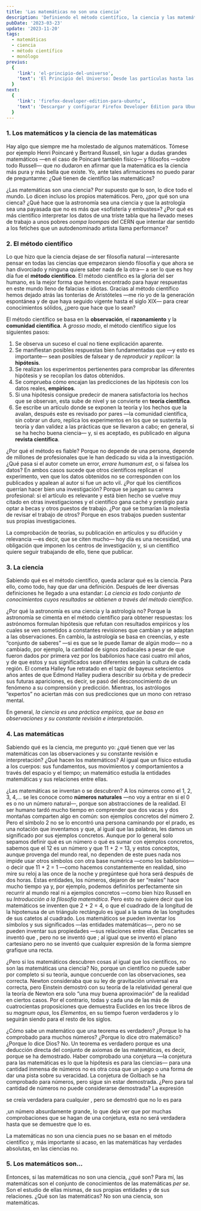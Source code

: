 ```yaml
---
title: 'Las matemáticas no son una ciencia'
description: 'Definiendo el método científico, la ciencia y las matemáticas para desmentir la creencia de que estas son una ciencia.'
pubDate: '2023-03-23'
update: '2023-11-20'
tags:
  - matemáticas
  - ciencia
  - método científico
  - monólogo
previus:
  {
    'link': 'el-principio-del-universo',
    'text': 'El Principio del Universo: Desde las partículas hasta las primeras estrellas'
  }
next:
  {
    'link': 'firefox-developer-edition-para-ubuntu',
    'text': 'Descargar y configurar Firefox Developer Edition para Ubuntu'
  }
---
```



### 1. Los matemáticos y la ciencia de las matemáticas

<div class="apply-book-line">
  Hay algo que siempre me ha molestado de algunos
  matemáticos. Tómese por ejemplo Henri Poincaré y Bertrand
  Russell, sin lugar a dudas grandes matemáticos —en el caso
  de Poincaré también físico— y filósofos —sobre todo
  Russell— que no dudaron en afirmar que la matemática es la
  ciencia más pura y más bella que existe. Yo, ante tales
  afirmaciones no puedo parar de preguntarme: ¿Qué tienen de
  científico las matemáticas?
</div>

¿Las matemáticas son una ciencia? Por supuesto que lo son, lo dice todo el mundo. Lo dicen incluso los propios matemáticos. Pero, ¿por qué son una cienca? ¿Qué hace que la astronomía sea una ciencia y que la astrología sea una payasada que no es más que «sofistería y embustes»? ¿Por qué es más científico interpretar los datos de una triste tabla que ha llevado meses de trabajo a unos pobres _oompa loompas_ del CERN que intentar dar sentido a los fetiches que un autodenominado artista llama performance?

### 2. El método científico

Lo que hizo que la ciencia dejase de ser filosofía natural —interesante pensar en todas las ciencias que empezaron siendo filosofía y que ahora se han divorciado y ninguna quiere saber nada de la otra— a ser lo que es hoy día fue el **método científico**. El método científico es la gloria del ser humano, es la mejor forma que hemos encontrado para hayar respuestas en este mundo lleno de falacias e idiotas. Gracias al método científico hemos dejado atrás las tonterias de Aristóteles —me río yo de la generación espontánea y de que haya seguido vigente hasta el siglo XIX— para crear conocimientos sólidos, ¿pero que hace que lo sean?

El método científico se basa en la **observación**, el **razonamiento** y la **comunidad científica**. A _grosso modo_, el método científico sigue los siguientes pasos:

1. Se observa un suceso el cual no tiene explicación aparente.
2. Se manifiestan posibles respuestas bien fundamentadas que —y esto es importante— sean posibles de falsear y de _reproducir y replicar_: la **hipótesis**.
3. Se realizan los experimentos pertienentes para comprobar las diferentes hipótesis y se recopilan los datos obtenidos.
4. Se comprueba cómo encajan las predicciones de las hipótesis con los datos reales, **empíricos**.
5. Si una hipótesis consigue predecir de manera satisfactoria los hechos que se observan, esta sube de nivel y se convierte en **teoría científica**.
6. Se escribe un artículo donde se exponen la teoría y los hechos que la avalan, después este es revisado por pares —la comunidad científica, sin cobrar un duro, replica los experimentos en los que se sustenta la teoría y dan validez a las prácticas que se llevaron a cabo; en general, si se ha hecho buena ciencia— y, si es aceptado, es publicado en alguna **revista científica**.

¿Por qué el método es fiable? Porque no depende de una persona, depende de millones de profesionales que le han dedicado su vida a la investigación. ¿Qué pasa si el autor comete un error, _errare humanum est_, o si falsea los datos? En ambos casos sucede que otros científicos replican el experimento, ven que los datos obtenidos no se corresponden con los publicados y apalean al autor si fue un acto vil. ¿Por qué los científicos querrían hacer bien una investigación? Porque se juegan su carrera profesional: si el artículo es relevante y está bien hecho se vuelve muy citado en otras investigaciones y el científico gana caché y prestigio para optar a becas y otros puestos de trabajo. ¿Por qué se tomarían la molestia de revisar el trabajo de otros? Porque en esos trabajos pueden sustentar sus propias investigaciones.

La comprobación de teorías, su publicación en artículos y su difución y relevancia —es decir, que se citen mucho— hoy día es una necesidad, una obligación que imponen los centros de investigación y, si un científico quiere seguir trabajando de ello, tiene que publicar.

### 3. La ciencia

Sabiendo qué es el método científico, queda aclarar qué es la ciencia. Para ello, como todo, hay que dar una definición. Después de leer diversas definiciones he llegado a una estandar: _La ciencia es todo conjunto de conocimientos cuyos resultados se obtienen a través del método científico_.

¿Por qué la astronomía es una ciencia y la astrología no? Porque la astronomía se cimenta en el método científico para obtener respuestas: los astrónomos formulan hipótesis que refutan con resultados empíricos y los cuales se ven sometidos a constantes revisiones que cambian y se adaptan a las observaciones. En cambio, la astrología se basa en creencias, y este “conjunto de saberes” —si es que se le puede llamar de algún modo— no a cambiado, por ejemplo, la cantidad de signos zodiacales a pesar de que fueron dados por primera vez por los babilonios hace casi cuatro mil años, y de que
estos y sus significados sean diferentes según la cultura de cada región. El cometa Halley fue retratado en el tapiz de bayeux setecientos años antes de que Edmond Halley pudiera describir su órbita y de predecir sus futuras apariciones, es decir, se pasó del desconocimiento de un fenómeno a su comprensión y predicción. Mientras, los astrólogos “expertos” no aciertan más con sus predicciones que un mono con retraso mental.

En general, _la ciencia es una práctica empírica, que se basa en observaciones y su constante revisión e interpretación_.

### 4. Las matemáticas

Sabiendo qué es la ciencia, me pregunto yo: ¿qué tienen que ver las matemáticas con las observaciones y su constante revisión e interpretación? ¿Qué hacen los matemáticos? Al igual que un físico estudia
a los cuerpos: sus fundamentos, sus movimientos y comportamientos a través del espacio y el tiempo; un matemático estudia la entidades matemáticas y sus relaciones entre ellas.

¿Las matemáticas se inventan o se descubren? A los números como el 1, 2, 3, 4,... se les conoce como **números naturales** —no voy a entrar en si el 0 es o no un número natural—, porque son abstracciones de la realidad. El ser humano tardó mucho tiempo en comprender que dos vacas y dos montañas comparten algo en común: son ejemplos concretos del número 2. Pero el símbolo 2 no se lo encontró una persona caminando por el prado, es una notación que inventamos y que, al igual
que las palabras, les damos un significado por sus ejemplos concretos. Aunque por lo general solo sepamos definir qué es un número o qué es sumar con ejemplos concretos, sabemos que el 12 es un número y que 11 + 2 = 13, y estos conceptos, aunque provenga del mundo real, no dependen de este pues nada nos impide usar otros símbolos con otra base numérica —como los babilonios— o decir que 11 + 2 = 1 —como hacemos constantemente en realidad, sino mire su reloj a las once de la noche y pregúntese qué hora será después de dos horas. Estas entidades, los números, dejaron de ser “reales” hace mucho tiempo ya y, por ejemplo, podemos definirlos perfectamente sin recurrir al mundo real ni a ejemplos concretos —como bien hizo Russell en su _Introducción a la filosofía matemática_. Pero esto no quiere decir que los matemáticos se inventen que 2 + 2 = 4, o que el cuadrado de la longitud de la hipotenusa de un triángulo rectángulo es igual a la suma de las longitudes de sus catetos al cuadrado. Los matemáticos se pueden inventar los símbolos y sus significados —las entidades matemáticas—, pero no se pueden inventar sus propiedades —sus relaciones entre ellas. Descartes se inventó que <Katex f="a \cdot a \cdot a = a^3" />, pero no se inventó que <Katex f="a^3 \cdot a^4 = a^7"/>; al igual que se inventó el plano cartesiano pero no se inventó que cualquier expresión de la
forma <Katex f="Ax + By + C = 0" /> siempre grafique una recta.

¿Pero si los matemáticos descubren cosas al igual que los científicos, no son las matemáticas una ciencia? No, porque un científico no puede saber por completo si su teoría, aunque concuerde con las observaciones, sea correcta. Newton consideraba que su ley de gravitación universal era correcta, pero
Einstein demostró con su teoría de la relatividad general que la teoría de Newton era solo “una muy buena aproximación” de la realidad en ciertos casos. Por el contrario, todas y cada una de las más de cuatrocientas proposiciones que demuestra Euclides en los trece libros de su _magnum opus_, los _Elementos_, en su tiempo fueron verdaderos y lo seguirán siendo para el resto de los siglos.

¿Cómo sabe un matemático que una teorema es verdadero? ¿Porque lo ha comprobado para muchos números? ¿Porque lo dice otro matemático? ¿Porque lo dice Dios? No. Un teorema es verdadero porque es una deducción directa del conjunto de axiomas de las matemáticas, es decir, porque se ha demostrado. Haber comprobado una conjetura —la conjetura para las matemáticas es lo que la hipótesis es para las ciencias— para una cantidad inmensa de números no es otra cosa que un juego o una forma de dar una pista sobre su veracidad. La conjetura de Golbach se ha comprobado para <Katex f="4 \cdot 10^{18}" /> números, pero sigue sin estar demostrada. ¿Pero para tal cantidad de números no puede considerarse demostrada? La expresión

<Katex
  inline={false}
  f="MCD(n^{17} + 9, (n + 1)^{17} + 9) = 1"
/>

se creía verdadera para cualquier <Katex f="n \in N" />, pero se demostró que no lo es para

<Katex
  inline={false}
  f="n=8424432925592889329288197322308900672459420460792433"
/>

,un número absurdamente grande, lo que deja ver que por muchas comprobaciones que se hagan de una conjetura, esta no será verdadera hasta que se demuestre que lo es.

La matemáticas no son una ciencia pues no se basan en el método científico y, más importante si acaso, en las matemáticas hay verdades absolutas, en las ciencias no.

### 5. Los matemáticos son...

Entonces, si las matemáticas no son una ciencia, ¿qué son? Para mí, las matemáticas son el conjunto de conocimientos de las matemáticas _per se_. Son el estudio de ellas mismas, de sus propias entidades y de sus relaciones. ¿Qué son las matemáticas? No son una ciencia, son matemáticas.
